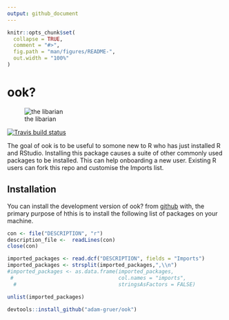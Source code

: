 ```yaml
---
output: github_document
---
```


<!-- README.md is generated from README.Rmd. Please edit that file -->

```r
knitr::opts_chunk$set(
  collapse = TRUE,
  comment = "#>",
  fig.path = "man/figures/README-",
  out.width = "100%"
)
```
# ook?
![the libarian](inst/pics/librarian.jpg)
 
[![Travis build status](https://travis-ci.org/adam-gruer/ook.svg?branch=master)](https://travis-ci.org/adam-gruer/ook)

The goal of ook is to be useful to somone new to R who has just installed R and RStudio. Installing this package causes a suite of other commonly used packages to be installed. This can help onboarding a new user. Existing R users can fork this repo and customise the Imports list.

## Installation

You can install the development version of ook? from [github](https://github.com/adam-gruer/ook) with, the primary purpose of hthis is to install the following list of packages on your machine.
```r

con <- file("DESCRIPTION", "r")
description_file <-  readLines(con)
close(con)

imported_packages <- read.dcf("DESCRIPTION", fields = "Imports")
imported_packages <- strsplit(imported_packages,",\\n")
#imported_packages <- as.data.frame(imported_packages,
 #                                  col.names = "imports",
  #                                 stringsAsFactors = FALSE)

unlist(imported_packages)

```


``` r
devtools::install_github("adam-gruer/ook") 
```


